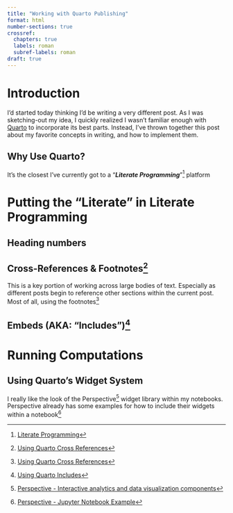 ```yaml
---
title: "Working with Quarto Publishing"
format: html
number-sections: true
crossref:
  chapters: true
  labels: roman
  subref-labels: roman
draft: true
---
```


# Introduction {#sec-introduction}
I'd started today thinking I'd be writing a very different post. As I was sketching-out my idea, I quickly realized I wasn't familiar enough with [Quarto](https://quarto.org) to incorporate its best parts. Instead, I've thrown together this post about my favorite concepts in writing, and how to implement them.

## Why Use Quarto?
It's the closest I've currently got to a "***Literate Programming***"[^literate_programming] platform


# Putting the "Literate" in Literate Programming

## Heading numbers

## Cross-References & Footnotes[^footnotes]
This is a key portion of working across large bodies of text. Especially as different posts begin to reference other sections within the current post. Most of all, using the footnotes[^footnotes] 


## Embeds (AKA: "Includes")[^includes]


# Running Computations  


## Using Quarto's Widget System
I really like the look of the Perspective[^perspective] widget library within my notebooks. Perspective already has some examples for how to include their widgets within a notebook[^perspective_jupyter]



[^literate_programming]: [Literate Programming](http://literateprogramming.com/)

[^perspective]: [Perspective - Interactive analytics and data visualization components](https://perspective.finos.org/)

[^perspective_jupyter]: [Perspective - Jupyter Notebook Example](http://beta.mybinder.org/v2/gh/finos/perspective/master?urlpath=lab/tree/examples/jupyter-notebooks)

[^footnotes]: [Using Quarto Cross References](https://quarto.org/docs/authoring/cross-references.html)

[^includes]: [Using Quarto Includes](https://quarto.org/docs/authoring/includes.html)
